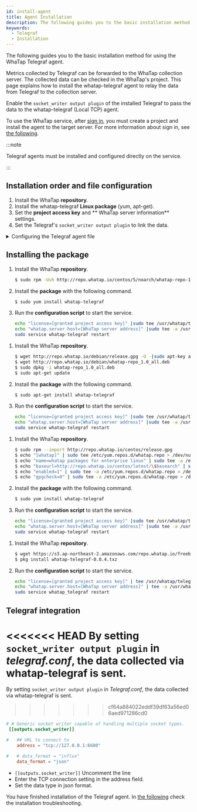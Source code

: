 ```yaml
---
id: install-agent
title: Agent Installation
description: The following guides you to the basic installation method for using the WhaTap Telegraf agent.
keywords:
  - Telegraf
  - Installation
---
```



The following guides you to the basic installation method for using the WhaTap Telegraf agent.

Metrics collected by Telegraf can be forwarded to the WhaTap collection server. The collected data can be checked in the WhaTap's project. 
This page explains how to install the whatap-telegraf agent to relay the data from Telegraf to the collection server. 

Enable the `socket_writer output plugin` of the installed Telegraf to pass the data to the whatap-telegraf (Local TCP) agent.

To use the WhaTap service, after [sign in](https://www.whatap.io/en/signup/), you must create a project and install the agent to the target server. For more information about sign in, see [the following](../account/account-manage).

:::note

Telegraf agents must be installed and configured directly on the service.

:::


<Createprojectv2 />


<Accesskey />

## Installation order and file configuration

1. Install the WhaTap **repository**.
2. Install the whatap-telegraf **Linux package** (yum, apt-get).
3. Set the **project access key** and ** WhaTap server information** settings.
4. Set the Telegraf's `socket_writer output plugin` to link the data.

<details>
<summary>Configuring the Telegraf agent file</summary>

- **whatap_telegraf**

  By using the service running file, this program sends the data from Telegraf to the collection server.

- **/etc/init.d/whatap-telegraf** (FreeBSD /usr/local/etc/whatap_telegraf)

  Service script file.

- **whatap.conf**

  It is the configuration file. This is the file where the address of the collection server and the server's project access key are entered.

- **whatap-telegraf-#.log**

  Agent log file. (_/usr/whatap/telegraf/logs_)

</details>

## Installing the package

<Tabs>
<TabItem value="rc" label="Red Hat/CentOS">

1. Install the WhaTap **repository**.

   ```bash title=SH
   $ sudo rpm -Uvh http://repo.whatap.io/centos/5/noarch/whatap-repo-1.0-1.noarch.rpm
   ```

2. Install the **package** with the following command.

   ```bash title=SH
   $ sudo yum install whatap-telegraf
   ```

3. Run the **configuration script** to start the service.

   ```bash title=SH
   echo "license=[granted project access key]" |sudo tee /usr/whatap/telegraf/whatap.conf
   echo "whatap.server.host=[WhaTap server address]" |sudo tee -a /usr/whatap/telegraf/whatap.conf
   sudo service whatap-telegraf restart
   ```

</TabItem>
<TabItem value="du" label="Debian/Ubuntu">

1. Install the WhaTap **repository**.

   ```bash title=SH
   $ wget http://repo.whatap.io/debian/release.gpg -O -|sudo apt-key add -
   $ wget http://repo.whatap.io/debian/whatap-repo_1.0_all.deb
   $ sudo dpkg -i whatap-repo_1.0_all.deb
   $ sudo apt-get update
   ```

2. Install the **package** with the following command.
   ```bash title=SH
   $ sudo apt-get install whatap-telegraf
   ```

3. Run the **configuration script** to start the service.
   ```bash title=SH
   echo "license=[granted project access key]" |sudo tee /usr/whatap/telegraf/whatap.conf
   echo "whatap.server.host=[WhaTap server address]" |sudo tee -a /usr/whatap/telegraf/whatap.conf
   sudo service whatap-telegraf restart
   ```

</TabItem>
<TabItem value="al" label="Amazon Linux">

1. Install the WhaTap **repository**.

   ```bash title=SH
   $ sudo rpm --import http://repo.whatap.io/centos/release.gpg
   $ echo "[whatap]" | sudo tee /etc/yum.repos.d/whatap.repo > /dev/null
   $ echo "name=whatap packages for enterprise linux" | sudo tee -a /etc/yum.repos.d/whatap.repo > /dev/null
   $ echo "baseurl=http://repo.whatap.io/centos/latest/\$basearch" | sudo tee -a /etc/yum.repos.d/whatap.repo > /dev/null
   $ echo "enabled=1" | sudo tee -a /etc/yum.repos.d/whatap.repo > /dev/null
   $ echo "gpgcheck=0" | sudo tee -a /etc/yum.repos.d/whatap.repo > /dev/null
   ```

2. Install the **package** with the following command.

   ```bash title=SH
   $ sudo yum install whatap-telegraf
   ```

3. Run the **configuration script** to start the service.

   ```bash title=SH
   echo "license=[granted project access key]" |sudo tee /usr/whatap/telegraf/whatap.conf
   echo "whatap.server.host=[WhaTap server address]" |sudo tee -a /usr/whatap/telegraf/whatap.conf
   sudo service whatap-telegraf restart
   ```

</TabItem>
<TabItem value="fb" label="FreeBSD">

1. Install the WhaTap **repository**.

   ```bash title=SH
   $ wget https://s3.ap-northeast-2.amazonaws.com/repo.whatap.io/freebsd/10/whatap-telegraf-0.0.4.txz
   $ pkg install whatap-telegraf-0.0.4.txz
   ```

2. Run the **configuration script** to start the service.

   ```bash title=SH
   echo "license=[granted project access key]" | tee /usr/whatap/telegraf/whatap.conf
   echo "whatap.server.host=[WhaTap server address]" | tee -a /usr/whatap/telegraf/whatap.conf
   sudo service whatap_telegraf restart
   ```

</TabItem>
</Tabs>

## Telegraf integration

<<<<<<< HEAD
By setting `socket_writer output plugin` in *telegraf.conf*, the data collected via whatap-telegraf is sent.
=======
By setting `socket_writer output plugin` in *Telegraf.conf*, the data collected via whatap-telegraf is sent.
>>>>>>> cf64a884022eddf39df63a56ed06aed971286cd0

```toml title='TOML'
# # Generic socket writer capable of handling multiple socket types.
 [[outputs.socket_writer]]

#   ## URL to connect to
    address = "tcp://127.0.0.1:6600"

#   # data_format = "influx"
    data_format = "json"
```

- `[[outputs.socket_writer]]` Uncomment the line
- Enter the TCP connection setting in the address field.
- Set the data type in json format.

You have finished installation of the Telegraf agent. In [the following](agent-troubleshooting) check the installation troubleshooting.
